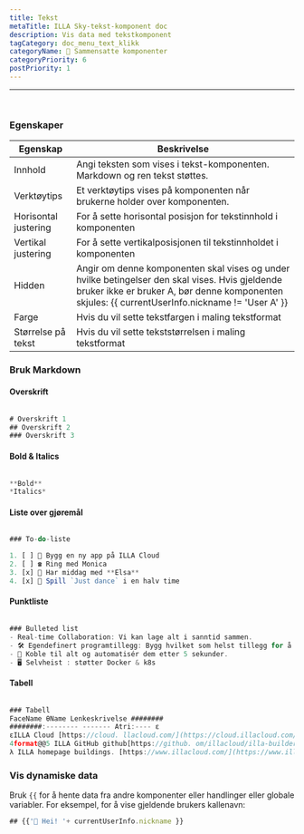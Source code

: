 ```yaml
---
title: Tekst
metaTitle: ILLA Sky-tekst-komponent doc
description: Vis data med tekstkomponent
tagCategory: doc_menu_text_klikk
categoryName: 🧬 Sammensatte komponenter
categoryPriority: 6
postPriority: 1
---
```


* * *

## <Heading hidden>Tekst</Heading>

<img src='https://cdn.illacloud.com/official-website/img/docs/assemble/text1.png' alt="" />

### Egenskaper

| Egenskap             | Beskrivelse                                                                                                                                                                                         |
| -------------------- | --------------------------------------------------------------------------------------------------------------------------------------------------------------------------------------------------- |
| Innhold              | Angi teksten som vises i tekst-komponenten. Markdown og ren tekst støttes.                                                                                                                          |
| Verktøytips          | Et verktøytips vises på komponenten når brukerne holder over komponenten.                                                                                                                           |
| Horisontal justering | For å sette horisontal posisjon for tekstinnhold i komponenten                                                                                                                                      |
| Vertikal justering   | For å sette vertikalposisjonen til tekstinnholdet i komponenten                                                                                                                                     |
| Hidden               | Angir om denne komponenten skal vises og under hvilke betingelser den skal vises. Hvis gjeldende bruker ikke er bruker A, bør denne komponenten skjules: {{ currentUserInfo.nickname != 'User A' }} |
| Farge                | Hvis du vil sette tekstfargen i maling tekstformat                                                                                                                                                  |
| Størrelse på tekst   | Hvis du vil sette tekststørrelsen i maling tekstformat                                                                                                                                              |

### Bruk Markdown

#### Overskrift

<img src='https://cdn.illacloud.com/official-website/img/docs/assemble/text2.png' alt="" />

```jsx
# Overskrift 1
## Overskrift 2
### Overskrift 3
```

#### Bold & Italics

<img src='https://cdn.illacloud.com/official-website/img/docs/assemble/text3.png' alt="" />

```jsx
**Bold**
*Italics*
```

#### Liste over gjøremål

<img src='https://cdn.illacloud.com/official-website/img/docs/assemble/text4.png' alt="" />

```jsx
### To-do-liste

1. [ ] 🚀 Bygg en ny app på ILLA Cloud
2. [ ] ☎️ Ring med Monica
3. [x] 🍷 Har middag med **Elsa**
4. [x] 💃 Spill `Just dance` i en halv time
```

#### Punktliste

<img src='https://cdn.illacloud.com/official-website/img/docs/assemble/text5.png' alt="" />

```jsx
### Bulleted list
- Real-time Collaboration: Vi kan lage alt i sanntid sammen.
- 🛠️ Egendefinert programtillegg: Bygg hvilket som helst tillegg for å gjøre det du vil.
- 🤖 Koble til alt og automatisér dem etter 5 sekunder.
- 🖥️ Selvheist : støtter Docker & k8s
```

#### Tabell

<img src='https://cdn.illacloud.com/official-website/img/docs/assemble/text6.png' alt="" />

```jsx
### Tabell
FaceName θName Lenkeskrivelse ########
########:-------- ------- Atri:---- ε
εILLA Cloud [https://cloud. llacloud.com/](https://cloud.illacloud.com/) ∙Build apps på ILLA Cloudephal
4format@@5 ILLA GitHub github[https://github. om/illacloud/illa-builder](https://github.com/illacloud/illa-builder) githubStar oss på GitHubΔ
λ ILLA homepage buildings. [https://www.illacloud.com/](https://www.illacloud.com/) githubILLA Cloud Offical webside
```

### Vis dynamiske data

Bruk `{{` for å hente data fra andre komponenter eller handlinger eller globale variabler. For eksempel, for å vise gjeldende brukers kallenavn:

```jsx
## {{'👋 Hei! '+ currentUserInfo.nickname }}
```
